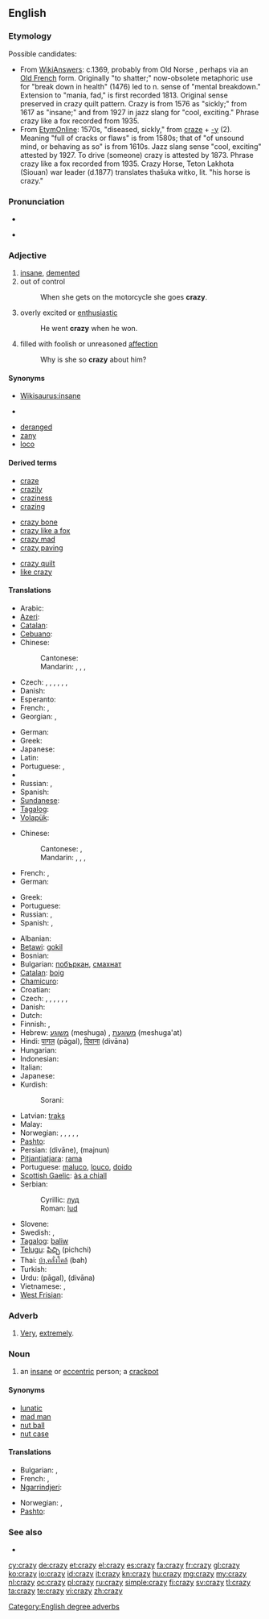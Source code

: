==English==

===Etymology===
{{etystub}}

Possible candidates:
* From [http://wiki.answers.com/Q/What_is_the_etymology_of_the_word_crazy WikiAnswers]: c.1369, probably from Old Norse {{recons|krasa|krasa|shatter|lang=non}}, perhaps via an [[Old French]] form. Originally "to shatter;" now-obsolete metaphoric use for "break down in health" (1476) led to n. sense of "mental breakdown." Extension to "mania, fad," is first recorded 1813. Original sense preserved in crazy quilt pattern. Crazy is from 1576 as "sickly;" from 1617 as "insane;" and from 1927 in jazz slang for "cool, exciting." Phrase crazy like a fox recorded from 1935.
* From [http://www.etymonline.com/index.php?search=crazy EtymOnline]: 1570s, "diseased, sickly," from [[craze]] + [[-y]] (2). Meaning "full of cracks or flaws" is from 1580s; that of "of unsound mind, or behaving as so" is from 1610s. Jazz slang sense "cool, exciting" attested by 1927. To drive (someone) crazy is attested by 1873. Phrase crazy like a fox recorded from 1935. Crazy Horse, Teton Lakhota (Siouan) war leader (d.1877) translates thašuka witko, lit. "his horse is crazy."

===Pronunciation===
* {{IPA|/ˈkɹeɪzi/}}
* {{audio|en-us-crazy.ogg|Audio (US)}}
*: {{rhymes|eɪzi}}

===Adjective===
{{en-adj|craz|ier}}

# [[insane]], [[demented]]
# out of control
#: When she gets on the motorcycle she goes '''crazy'''.
# overly excited or [[enthusiastic]]
#: He went '''crazy''' when he won.
# filled with foolish or unreasoned [[affection]]
#: Why is she so '''crazy''' about him?

====Synonyms====
* [[Wikisaurus:insane]]
* {{sense|out of control}} {{l|en|off the chain}}
{{checksyns}}
* [[deranged]]
* [[zany]]
* [[loco]]

====Derived terms====
{{rel-top3|Terms derived from ''crazy''}}
* [[craze]]
* [[crazily]]
* [[craziness]]
* [[crazing]]
{{rel-mid3}}
* [[crazy bone]]
* [[crazy like a fox]]
* [[crazy mad]]
* [[crazy paving]]
{{rel-mid3}}
* [[crazy quilt]]
* [[like crazy]]
{{rel-bottom}}

====Translations====
{{trans-top|insane, demented}}
* Arabic: {{t-|ar|مجنون|tr=majnuun}}
* [[Azeri]]: {{t|az|dəli|xs=Azeri}}
* [[Catalan]]: {{t|ca|boig|m}}
* [[Cebuano]]: {{tø|ceb|buang}}
* Chinese:
*: Cantonese: {{tø|yue|癡線|sc=Hani|xs=Cantonese}}
*: Mandarin: {{t|cmn|瘋狂|sc=Hani}},  {{t-|cmn|疯狂|tr=fēngkuáng|sc=Hani}},  {{t-|cmn|瘋|sc=Hani}},  {{t|cmn| 疯|tr=fēng|sc=Hani}}
* Czech: {{t-|cs|šílený}}, {{t-|cs|pominutý}}, {{t-|cs|trhlý}}, {{t-|cs|potrhlý}}, {{t-|cs|zbavený rozumu}}, {{t-|cs|ztřeštěný}}, {{t-|cs|bláznivý}}
* Danish: {{t|da|skør}}
* Esperanto: {{t|eo|freneza|xs=Esperanto}}
* French: {{t+|fr|fou|m}}, {{t+|fr|folle|f}}
* Georgian: {{t|ka|შეშლილი|tr=šešlili|sc=Geor}}, {{t|ka|გადარეული|tr=gadareuli|sc=Geor}}
{{trans-mid}}
* German: {{t+|de|verrückt}}
* Greek: {{t|el|τρελός|m|tr=trelós|sc=Grek}}
* Japanese: {{t|ja|狂しい|tr=くるおしい, kuruoshii}}
* Latin: {{t|la|delirus}}
* Portuguese: {{t|pt|louco}}, {{t|pt|maluco}}
* {{trreq|Romanian}}
* Russian: {{t+|ru|сумасшедший|tr=sumasšédšij}}, {{t+|ru|безумный|tr=bezúmnyj}}
* Spanish: {{t+|es|loco}}
* [[Sundanese]]: {{t|su|gélo}}
* [[Tagalog]]: {{qualifier|literally}} {{t|tl|baliw}}
* [[Volapük]]: {{t|vo|lienetik}}
{{trans-bottom}}

{{trans-top|out of control}}
* Chinese:
*: Cantonese: {{tø|yue|顛|sc=Hani|xs=Cantonese}}, {{tø|yue|癡線|sc=Hani|xs=Cantonese}}
*: Mandarin: {{t-|cmn|瘋|sc=Hani}},  {{t-|cmn|疯|tr=fēng|sc=Hani}},  {{t|cmn|瘋狂|sc=Hani}},  {{t-|cmn|疯狂|tr=fēngkuáng|sc=Hani}}
* French: {{t+|fr|fou|m}}, {{t+|fr|folle|f}}
* German: {{t+|de|verrückt}}
{{trans-mid}}
* Greek: {{t|el|τρελός|m|tr=trelós|sc=Grek}}
* Portuguese: {{t|pt|louco}}
* Russian: {{t+|ru|сумасшедший|tr=sumasšédšij}}, {{t+|ru|безумный|tr=bezúmnyj}}
* Spanish: {{t+|es|loco}}, {{t|es|desquiciado}}
{{trans-bottom}}

{{checktrans-top}}
* Albanian: {{t-|sq|marrë|xs=Albanian}}
* [[Betawi]]: [[gokil]]
* Bosnian: {{t-|bs|lud|m}}
* Bulgarian: [[побъркан]], [[смахнат]]
* [[Catalan]]: [[boig]]
* [[Chamicuro]]: {{tø|ccc|matitu}}
* Croatian: {{t+|hr|lud}}
* Czech: {{t-|cs|šílený}}, {{t-|cs|pominutý}}, {{t-|cs|trhlý}}, {{t-|cs|potrhlý}}, {{t-|cs|zbavený rozumu}}, {{t-|cs|ztřeštěný}}, {{t-|cs|bláznivý}}
* Danish: {{t-|da|skør}}
* Dutch: {{t+|nl|gek}}
* Finnish: {{t+|fi|hullu}}, {{t-|fi|mielenvikainen}}
* Hebrew: [[משוגע]] (meshuga) {{m}}, [[משוגעת]] (meshuga'at) {{f}}
* Hindi: [[पागल]] (pāgal), [[दिवाना]] (divāna)
* Hungarian: {{t+|hu|őrült}}
* Indonesian: {{t+|id|gila|xs=Indonesian}}
* Italian: {{t+|it|pazzo}}
* Japanese: {{t|ja|頭のおかしい|tr=atama-no okashii}}
* Kurdish:
*: Sorani: {{t|ku|شێت|tr=shaet|sc=ku-Arab}}
{{trans-mid}}
* Latvian: [[traks]]
* Malay: {{t-|ms|gila|xs=Malay}}
* Norwegian: {{t+|no|gal}}, {{t-|no|galen}}, {{t-|no|gæren}}, {{t-|no|sinnsyk}}, {{t-|no|sprø}}, {{t-|no|vanvittig}}
* [[Pashto]]: {{t-|ps|لېونى|m|tr=lewanai|sc=ps-Arab|xs=Pashto}}
* Persian: {{fa-Arab|[[ديوانه]]}} (divāne),  {{fa-Arab|[[مجنون]]}} (majnun)
* [[Pitjantjatjara]]: [[rama]]
* Portuguese: [[maluco]], [[louco]], [[doido]]
* [[Scottish Gaelic]]: [[às a chiall]]
* Serbian:
*: Cyrillic: [[луд]] {{m}}
*: Roman: [[lud]] {{m}}
* Slovene: {{t+|sl|nor}}
* Swedish: {{t+|sv|galen}}, {{t+|sv|stollig}}
* [[Tagalog]]: [[baliw]]
* [[Telugu]]: [[పిచ్చి]] (pichchi)
* Thai: [[บ้า,คลั่งใคล้]] (bah)
* Turkish: {{t+|tr|deli}}
* Urdu: {{ur-Arab|[[پاگل]]}} (pāgal), {{ur-Arab|[[دیوانہ]]}} (divāna)
* Vietnamese: {{t+|vi|điên|xs=Vietnamese}}, {{t+|vi|khùng|xs=Vietnamese}}
* [[West Frisian]]: {{t-|fy|gek|xs=West Frisian}}
{{trans-bottom}}

===Adverb===
{{en-adv}}

# {{slang}} [[very|Very]], [[extremely]].

===Noun===
{{en-noun|crazies}}

# an [[insane]]  or [[eccentric]] person; a [[crackpot]]

====Synonyms====
* [[lunatic]]
* [[mad man]]
* [[nut ball]]
* [[nut case]]

====Translations====
{{trans-top|an insane or eccentric person}}
* Bulgarian: {{t|bg|смахнат}},  {{t|bg|побъркан}}
* French: {{t+|fr|fou|m}},  {{t+|fr|folle|f}}
* [[Ngarrindjeri]]: {{tø|nay|wurangi}}
{{trans-mid}}
* Norwegian: {{t-|no|galning|m}}, {{t-|no|gærning|m}}
* [[Pashto]]: {{t-|ps|لېونى|m|tr=lewanai|sc=ps-Arab|xs=Pashto}}
{{trans-bottom}}

===See also===
* {{pedialite}}

[[Category:English degree adverbs]]

[[cy:crazy]]
[[de:crazy]]
[[et:crazy]]
[[el:crazy]]
[[es:crazy]]
[[fa:crazy]]
[[fr:crazy]]
[[gl:crazy]]
[[ko:crazy]]
[[io:crazy]]
[[id:crazy]]
[[it:crazy]]
[[kn:crazy]]
[[hu:crazy]]
[[mg:crazy]]
[[my:crazy]]
[[nl:crazy]]
[[oc:crazy]]
[[pl:crazy]]
[[ru:crazy]]
[[simple:crazy]]
[[fi:crazy]]
[[sv:crazy]]
[[tl:crazy]]
[[ta:crazy]]
[[te:crazy]]
[[vi:crazy]]
[[zh:crazy]]